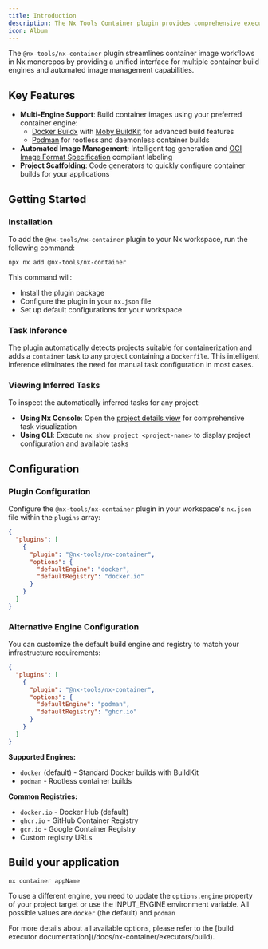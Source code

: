 ```yaml
---
title: Introduction
description: The Nx Tools Container plugin provides comprehensive executors and generators for building and managing OCI-compliant container images within Nx workspaces.
icon: Album
---
```


The `@nx-tools/nx-container` plugin streamlines container image workflows in Nx monorepos by providing a unified interface for multiple container build engines and automated image management capabilities.

## Key Features

- **Multi-Engine Support**: Build container images using your preferred container engine:
  - [Docker Buildx](https://github.com/docker/buildx) with [Moby BuildKit](https://github.com/moby/buildkit) for advanced build features
  - [Podman](https://docs.podman.io/en/latest/) for rootless and daemonless container builds
- **Automated Image Management**: Intelligent tag generation and [OCI Image Format Specification](https://github.com/opencontainers/image-spec/blob/master/annotations.md) compliant labeling
- **Project Scaffolding**: Code generators to quickly configure container builds for your applications

## Getting Started

### Installation

To add the `@nx-tools/nx-container` plugin to your Nx workspace, run the following command:

```package-install
npx nx add @nx-tools/nx-container
```

This command will:
- Install the plugin package
- Configure the plugin in your `nx.json` file
- Set up default configurations for your workspace

### Task Inference

The plugin automatically detects projects suitable for containerization and adds a `container` task to any project containing a `Dockerfile`. This intelligent inference eliminates the need for manual task configuration in most cases.

### Viewing Inferred Tasks

To inspect the automatically inferred tasks for any project:

- **Using Nx Console**: Open the [project details view](https://nx.dev/concepts/inferred-tasks) for comprehensive task visualization
- **Using CLI**: Execute `nx show project <project-name>` to display project configuration and available tasks

## Configuration

### Plugin Configuration

Configure the `@nx-tools/nx-container` plugin in your workspace's `nx.json` file within the `plugins` array:

```json title="nx.json"
{
  "plugins": [
    {
      "plugin": "@nx-tools/nx-container",
      "options": {
        "defaultEngine": "docker",
        "defaultRegistry": "docker.io"
      }
    }
  ]
}
```

### Alternative Engine Configuration

You can customize the default build engine and registry to match your infrastructure requirements:

```json title="nx.json"
{
  "plugins": [
    {
      "plugin": "@nx-tools/nx-container",
      "options": {
        "defaultEngine": "podman",
        "defaultRegistry": "ghcr.io"
      }
    }
  ]
}
```

**Supported Engines:**
- `docker` (default) - Standard Docker builds with BuildKit
- `podman` - Rootless container builds

**Common Registries:**
- `docker.io` - Docker Hub (default)
- `ghcr.io` - GitHub Container Registry
- `gcr.io` - Google Container Registry
- Custom registry URLs

## Build your application

```bash
nx container appName
```

To use a different engine, you need to update the `options.engine` property of your project target or use the INPUT_ENGINE environment variable. All possible values are `docker` (the default) and `podman`

<Callout type="info">
  For more details about all available options, please refer to the [build executor documentation](/docs/nx-container/executors/build).
</Callout>
